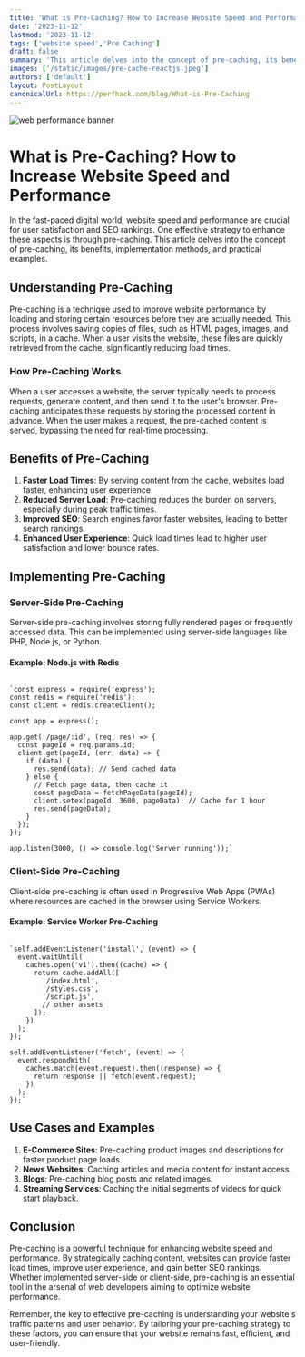 ```yaml
---
title: 'What is Pre-Caching? How to Increase Website Speed and Performance'
date: '2023-11-12'
lastmod: '2023-11-12'
tags: ['website speed','Pre Caching']
draft: false
summary: 'This article delves into the concept of pre-caching, its benefits, implementation methods, and practical examples'
images: ['/static/images/pre-cache-reactjs.jpeg']
authors: ['default']
layout: PostLayout
canonicalUrl: https://perfhack.com/blog/What-is-Pre-Caching
---
```


![web performance banner](/static/images/pre-cache-reactjs.jpeg)

# What is Pre-Caching? How to Increase Website Speed and Performance

In the fast-paced digital world, website speed and performance are crucial for user satisfaction and SEO rankings. One effective strategy to enhance these aspects is through pre-caching. This article delves into the concept of pre-caching, its benefits, implementation methods, and practical examples.

## Understanding Pre-Caching

Pre-caching is a technique used to improve website performance by loading and storing certain resources before they are actually needed. This process involves saving copies of files, such as HTML pages, images, and scripts, in a cache. When a user visits the website, these files are quickly retrieved from the cache, significantly reducing load times.

### How Pre-Caching Works

When a user accesses a website, the server typically needs to process requests, generate content, and then send it to the user's browser. Pre-caching anticipates these requests by storing the processed content in advance. When the user makes a request, the pre-cached content is served, bypassing the need for real-time processing.

## Benefits of Pre-Caching

1.  **Faster Load Times**: By serving content from the cache, websites load faster, enhancing user experience.
2.  **Reduced Server Load**: Pre-caching reduces the burden on servers, especially during peak traffic times.
3.  **Improved SEO**: Search engines favor faster websites, leading to better search rankings.
4.  **Enhanced User Experience**: Quick load times lead to higher user satisfaction and lower bounce rates.

## Implementing Pre-Caching

### Server-Side Pre-Caching

Server-side pre-caching involves storing fully rendered pages or frequently accessed data. This can be implemented using server-side languages like PHP, Node.js, or Python.

#### Example: Node.js with Redis

```

`const express = require('express');
const redis = require('redis');
const client = redis.createClient();

const app = express();

app.get('/page/:id', (req, res) => {
  const pageId = req.params.id;
  client.get(pageId, (err, data) => {
    if (data) {
      res.send(data); // Send cached data
    } else {
      // Fetch page data, then cache it
      const pageData = fetchPageData(pageId);
      client.setex(pageId, 3600, pageData); // Cache for 1 hour
      res.send(pageData);
    }
  });
});

app.listen(3000, () => console.log('Server running'));` 

```

### Client-Side Pre-Caching

Client-side pre-caching is often used in Progressive Web Apps (PWAs) where resources are cached in the browser using Service Workers.

#### Example: Service Worker Pre-Caching

```

`self.addEventListener('install', (event) => {
  event.waitUntil(
    caches.open('v1').then((cache) => {
      return cache.addAll([
        '/index.html',
        '/styles.css',
        '/script.js',
        // other assets
      ]);
    })
  );
});

self.addEventListener('fetch', (event) => {
  event.respondWith(
    caches.match(event.request).then((response) => {
      return response || fetch(event.request);
    })
  );
});` 
```
## Use Cases and Examples

1.  **E-Commerce Sites**: Pre-caching product images and descriptions for faster product page loads.
2.  **News Websites**: Caching articles and media content for instant access.
3.  **Blogs**: Pre-caching blog posts and related images.
4.  **Streaming Services**: Caching the initial segments of videos for quick start playback.

## Conclusion

Pre-caching is a powerful technique for enhancing website speed and performance. By strategically caching content, websites can provide faster load times, improve user experience, and gain better SEO rankings. Whether implemented server-side or client-side, pre-caching is an essential tool in the arsenal of web developers aiming to optimize website performance.

Remember, the key to effective pre-caching is understanding your website's traffic patterns and user behavior. By tailoring your pre-caching strategy to these factors, you can ensure that your website remains fast, efficient, and user-friendly.